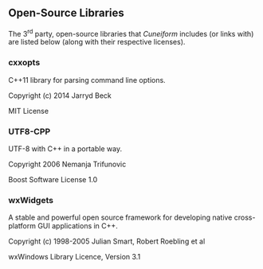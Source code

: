 ## Open-Source Libraries {-}

The 3^rd^ party, open-source libraries that *Cuneiform* includes (or links with) are listed below (along with their respective licenses).

### cxxopts {-}

C++11 library for parsing command line options.

Copyright (c) 2014 Jarryd Beck

MIT License

### UTF8-CPP {-}

UTF-8 with C++ in a portable way.

Copyright 2006 Nemanja Trifunovic

Boost Software License 1.0

### wxWidgets {-}

A stable and powerful open source framework for developing native cross-platform GUI applications in C++.

Copyright (c) 1998-2005 Julian Smart, Robert Roebling et al

wxWindows Library Licence, Version 3.1